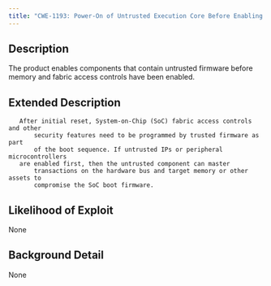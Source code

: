 ```yaml
---
title: "CWE-1193: Power-On of Untrusted Execution Core Before Enabling Fabric Access Control"
---
```


## Description
The product enables components that contain untrusted firmware before memory and fabric access controls have been enabled.

## Extended Description


	   After initial reset, System-on-Chip (SoC) fabric access controls and other
           security features need to be programmed by trusted firmware as part
           of the boot sequence. If untrusted IPs or peripheral microcontrollers
	   are enabled first, then the untrusted component can master
           transactions on the hardware bus and target memory or other assets to
           compromise the SoC boot firmware.

## Likelihood of Exploit
None

## Background Detail
None
        
